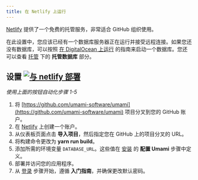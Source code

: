 ```yaml
---
title: 在 Netlify 上运行
---
```


[Netlify](https://netlify.com/) 提供了一个免费的托管服务，非常适合 GitHub 组织使用。

在此设置中，您应该已经有一个数据库服务器正在运行并接受远程连接。如果您还没有数据库，可以按照 [在 DigitalOcean 上运行](/docs/guides/running-on-digitalocean) 的指南来启动一个数据库。您还可以查看 [托管](/docs/guides/hosting) 下的 **托管数据库** 部分。

## 设置 [![与 netlify 部署](https://www.netlify.com/img/deploy/button.svg)](https://app.netlify.com/start/deploy?repository=https://github.com/umami-software/umami)

_使用上面的按钮自动化步骤 1-5_

1. 将 [https://github.com/umami-software/umami](https://github.com/umami-software/umami) 项目分叉到您的 GitHub 账户。
2. 在 [Netlify](https://netlify.com/) 上创建一个账户。
3. 从仪表板页面点击 **导入项目**，然后指定您在 GitHub 上的项目分叉的 URL。
4. 将构建命令更改为 **yarn run build**。
5. 添加所需的环境变量 `DATABASE_URL`。这些值在 [安装](/docs/install) 的 **配置 Umami** 步骤中定义。
6. 部署并访问您的应用程序。
7. 从 [登录](/docs/login) 步骤开始，遵循 **入门指南**，并确保更改默认密码。